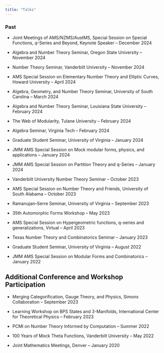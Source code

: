 ```yaml
---
title: "Talks"
---
```


### Past 

* Joint Meetings of AMS/NZMS/AustMS, Special Session on Special Functions, $q$-Series and Beyond, Keynote Speaker -- December 2024

* Algebra and Number Theory Seminar, Oregon State University -- November 2024

* Number Theory Seminar, Vanderbilt University -- November 2024

* AMS Special Session on Elementary Number Theory and Elliptic Curves, Howard University -- April 2024
 
* Algebra, Geometry, and Number Theory Seminar, University of South Carolina -- March 2024
 
* Algebra and Number Theory Seminar, Louisiana State University -- February 2024
 
* The Web of Modularity, Tulane University -- February 2024
 
* Algebra Seminar, Virginia Tech -- February 2024
 
* Graduate Student Seminar, University of Virginia -- January 2024
 
* JMM AMS Special Session on Mock modular forms, physics, and applications -- January 2024
 
* JMM AMS Special Session on Partition Theory and q-Series -- January 2024
 
* Vanderbilt University Number Theory Seminar -- October 2023
 
* AMS Special Session on Number Theory and Friends, University of South Alabama -- October 2023
  
* Ramanujan–Serre Seminar, University of Virginia -- September 2023
 
* 35th Automorphic Forms Workshop -- May 2023
 
* AMS Special Session on Hypergeometric functions, q-series and generalizations, Virtual -- April 2023
 
* Texas Number Theory and Combinatorics Seminar -- January 2023
 
* Graduate Student Seminar, University of Virginia -- August 2022

* JMM AMS Special Session on Modular Forms and Combinatorics -- January 2022
  
## Additional Conference and Workshop Participation

* Merging Categorification, Gauge Theory, and Physics, Simons Collaboration -- September 2023

* Learning Workshop on BPS States and 3-Manifolds, International Center for Theoretical Physics -- February 2023

* PCMI on Number Theory Informed by Computation -- Summer 2022

* 100 Years of Mock Theta Functions, Vanderbilt University -- May 2022

* Joint Mathematics Meetings, Denver -- January 2020

